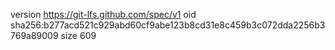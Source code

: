 version https://git-lfs.github.com/spec/v1
oid sha256:b277acd521c929abd60cf9abe123b8cd31e8c459b3c072dda2256b3769a89009
size 609
